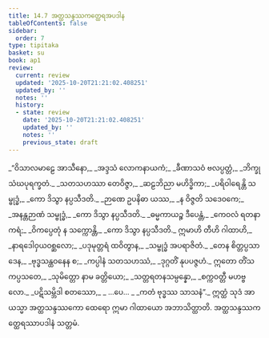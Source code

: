 ```yaml
---
title: 14.7 အတ္ထသန္ဒဿကတ္ထေရအပဒါန
tableOfContents: false
sidebar:
  order: 7
type: tipitaka
basket: su
book: ap1
review:
  current: review
  updated: '2025-10-20T21:21:02.408251'
  updated_by: ''
  notes: ''
  history:
  - state: review
    date: '2025-10-20T21:21:02.408251'
    updated_by: ''
    notes: ''
    previous_state: draft
---
```



<DynamicBreadcrumb />


<ReviewStatus review={frontmatter.review} showDetails={true} />

<HypothesisAnnotation frontmatter={frontmatter} />

<Division number="47" book="ap1" e="ch" v="20" p="184">

<Paragraph number="2240" type="verses" book="ap1">
_“ဝိသာလမာဠေ အာသီနော,_  
_အဒ္ဒသံ လောကနာယကံ;_  
_ခီဏာသဝံ ဗလပ္ပတ္တံ,_  
_ဘိက္ခုသံဃပုရက္ခတံ._  

</Paragraph>

</Division>
<Division number="48" book="ap1" e="ch" v="20" p="185">

<Paragraph number="2241" type="verses" book="ap1">
_သတသဟဿာ တေဝိဇ္ဇာ,_  
_ဆဠဘိညာ မဟိဒ္ဓိကာ;_  
_ပရိဝါရေန္တိ သမ္ဗုဒ္ဓံ,_  
_ကော ဒိသွာ နပ္ပသီဒတိ._  

</Paragraph>

</Division>
<Division number="49" book="ap1" e="ch" v="20" p="185">

<Paragraph number="2242" type="verses" book="ap1">
_ဉာဏေ ဥပနိဓာ ယဿ,_  
_န ဝိဇ္ဇတိ သဒေဝကေ;_  
_အနန္တဉာဏံ သမ္ဗုဒ္ဓံ,_  
_ကော ဒိသွာ နပ္ပသီဒတိ._  

</Paragraph>

</Division>
<Division number="50" book="ap1" e="ch" v="20" p="185">

<Paragraph number="2243" type="verses" book="ap1">
_ဓမ္မကာယဉ္စ ဒီပေန္တံ,_  
_ကေဝလံ ရတနာကရံ;_  
_ဝိကပ္ပေတုံ န သက္ကောန္တိ,_  
_ကော ဒိသွာ နပ္ပသီဒတိ._  

</Paragraph>

</Division>
<Division number="51" book="ap1" e="ch" v="20" p="185">

<Paragraph number="2244" type="verses" book="ap1">
ဣမာဟိ တီဟိ ဂါထာဟိ,_  
_နာရဒေါဝှယဝစ္ဆလော;_  
_ပဒုမုတ္တရံ ထဝိတွာန,_  
_သမ္ဗုဒ္ဓံ အပရာဇိတံ._  

</Paragraph>

</Division>
<Division number="52" book="ap1" e="ch" v="20" p="185">

<Paragraph number="2245" type="verses" book="ap1">
_တေန စိတ္တပ္ပသာဒေန,_  
_ဗုဒ္ဓသန္ထဝနေန စ;_  
_ကပ္ပါနံ သတသဟဿံ,_  
_ဒုဂ္ဂတိံ နုပပဇ္ဇဟံ._  

</Paragraph>

</Division>
<Division number="53" book="ap1" e="ch" v="20" p="185">

<Paragraph number="2246" type="verses" book="ap1">
ဣတော တိံသကပ္ပသတေ,_  
_သုမိတ္တော နာမ ခတ္တိယော;_  
_သတ္တရတနသမ္ပန္နော,_  
_စက္ကဝတ္တီ မဟဗ္ဗလော._  

</Paragraph>

</Division>
<Division number="54" book="ap1" e="ch" v="20" p="185">

<Paragraph number="2247" type="verses" book="ap1">
_ပဋိသမ္ဘိဒါ စတဿော,_  
_ …ပေ… _  
_ကတံ ဗုဒ္ဓဿ သာသနံ”._  

</Paragraph>

<Paragraph number="2248" book="ap1">
ဣတ္ထံ သုဒံ အာယသ္မာ အတ္ထသန္ဒဿကော ထေရော ဣမာ ဂါထာယော အဘာသိတ္ထာတိ.

</Paragraph>
</Division>

<Paragraph number="2249" type="center" book="ap1">
အတ္ထသန္ဒဿကတ္ထေရဿာပဒါနံ သတ္တမံ.
</Paragraph>